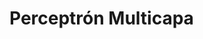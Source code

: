 <!-- ::: watermark -->
<!-- <img src="img/aif-logo.png" width="400"/> -->
<!-- ::: -->


# Perceptrón Multicapa

